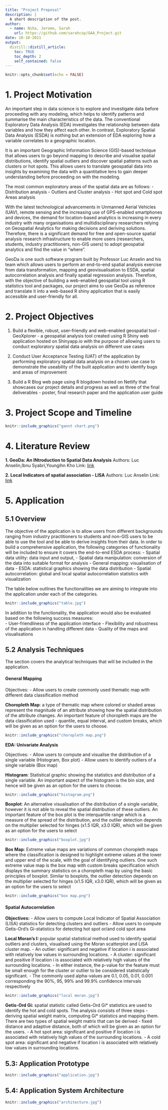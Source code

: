 ```yaml
---
title: "Project Proposal"
description: |
  A short description of the post.
author:
  - name: Niha, Jerome, Sarah
    url: https://github.com/sarahcsp/GAA_Project.git
date: 10-10-2021
output:
  distill::distill_article:
    toc: TRUE
    toc_depth: 2
    self_contained: false
---
```



```r
knitr::opts_chunk$set(echo = FALSE)
```

# 1. Project Motivation

An important step in data science is to explore and investigate data before proceeding with any modeling, which helps to identify patterns and summarise the main characteristics of the data. The conventional Exploratory Data Analysis (EDA) investigates the relationship between data variables and how they affect each other. In contrast, Exploratory Spatial Data Analysis (ESDA) is nothing but an extension of EDA exploring how a variable correlates to a geographic location. 

It is an important Geographic Information Science (GIS)-based technique that allows users to go beyond mapping to describe and visualise spatial distributions, identify spatial outliers and discover spatial patterns such as clusters or hot spots. This allows users to translate geospatial data into insights by examining the data with a quantitative lens to gain deeper understanding before proceeding on with the modeling.

The most common exploratory areas of the spatial data are as follows:
- Distribution analysis 
- Outliers and Cluster analysis 
- Hot spot and Cold spot Areas analysis

With the latest technological advancements in Unmanned Aerial Vehicles (UAV), remote sensing and the increasing use of GPS-enabled smartphones and devices, the demand for location-based analytics is increasing in every industry with many organisations and multidisciplinary researchers relying on Geospatial Analytics for making decisions and deriving solutions. Therefore, there is a significant demand for free and open-source spatial analysis research infrastructure to enable more users (researchers, students, industry practitioners, non-GIS users) to adopt geospatial analytics and find the value in “where”. 

GeoDa is one such software program built by Professor Luc Anselin and his team which allows users to perform an end-to-end spatial analysis exercise from data transformation, mapping and geovisualisation to ESDA, spatial autocorrelation analysis and finally spatial regression analysis. Therefore, with the objective of building a web-enabled geospatial tool using R statistics tool and packages, our project aims to use GeoDa as reference and translate it into a web-based R shiny application that is easily accessible and user-friendly for all.


# 2. Project Objectives 

1. Build a flexible, robust, user-friendly and web-enabled geospatial tool - GeoXplorer - a geospatial analysis tool created using R Shiny web application hosted on Shinyapp.io with the purpose of allowing users to conduct exploratory spatial data analysis on different use cases

2. Conduct User Acceptance Testing (UAT) of the application by performing exploratory spatial data analysis on a chosen use case to demonstrate the useability of the built application and to identify bugs and areas of improvement

3. Build a R Blog web page using R blogdown hosted on Netlify that showcases our project details and progress as well as three of the final deliverables - poster, final research paper and the application user guide


# 3. Project Scope and Timeline 

```r
knitr::include_graphics("gannt chart.png")  
```

# 4. Literature Review

__1. GeoDa: An INtroduction to Spatial Data Analysis__
Authors: Luc Anselin,Ibnu Syabri,Youngihn Kho
Link:  [link](https://doi.org/10.1111/j.0016-7363.2005.00671.x)

__2. Local Indicators of spatial association - LISA__
Authors: Luc Anselin
Link:  [link](https://onlinelibrary.wiley.com/doi/epdf/10.1111/j.1538-4632.1995.tb00338.x)

# 5. Application
## 5.1 Overview

The objective of the application is to allow users from different backgrounds ranging from industry practitioners to students and non-GIS users to be able to use the tool and be able to derive insights from their data. In order to build a comprehensive application, the following categories of functionality will be included to ensure it covers the end-to-end ESDA process:
- Spatial data utility: data input and output, 
- Spatial data manipulation: conversion of the data into suitable format for analysis
- General mapping: visualisation of data
- ESDA: statistical graphics showing the data distribution
- Spatial autocorrelation: global and local spatial autocorrelation statistics with visualization

The table below outlines the functionalities we are aiming to integrate into the application under each of the categories.

```r
knitr::include_graphics("table.jpg")  
```

In addition to the functionality, the application would also be evaluated based on the following success measures:  
- User-friendliness of the application interface
- Flexibility and robustness of the application in handling different data
- Quality of the maps and visualisations


## 5.2 Analysis Techniques

The section covers the analytical techniques that will be included in the application.

#### General Mapping

Objectives: 
- Allow users to create commonly used thematic map with different data classification method

**Choropleth Map**: a type of thematic map where colored or shaded areas represent the magnitude of an attribute showing how the spatial distribution of the attribute changes. An important feature of choropleth maps are the data classification used - quantile, equal interval, and custom breaks, which will be given as an option for the users to choose.

```r
knitr::include_graphics("choropleth map.png")  
```

**EDA: Univariate Analysis**

Objectives: 
- Allow users to compute and visualise the distribution of a single variable (Histogram, Box plot)
- Allow users to identify outliers of a single variable (Box map)

**Histogram**: Statistical graphic showing the statistics and distribution of a single variable. An important aspect of the histogram is the bin size, and hence will be given as an option for the users to choose.

```r
knitr::include_graphics("histogram.png")  
```

**Boxplot**: An alternative visualisation of the distribution of a single variable, however it is not able to reveal the spatial distribution of these outliers. An important feature of the box plot is the interquartile range which is a measure of the spread of the distribution, and the outlier detection depends on the multiplier selected for hinges (x1.5 IQR, x3.0 IQR), which will be given as an option for the users to select

```r
knitr::include_graphics("boxplot.jpg")  
```

**Box Map**: Extreme value maps are variations of common choropleth maps where the classification is designed to highlight extreme values at the lower and upper end of the scale, with the goal of identifying outliers. One such extreme value map is the box map with custom breaks specification which displays the summary statistics on a choropleth map by using the basic principles of boxplot. Similar to boxplots, the outlier detection depends on the multiplier selected for hinges (x1.5 IQR, x3.0 IQR), which will be given as an option for the users to select

```r
knitr::include_graphics("box map.png")  
```

#### Spatial Autocorrelation

**Objectives:**
- Allow users to compute Local Indicator of Spatial Association (LISA) statistics for detecting clusters and outliers
- Allow users to compute Getis-Ord’s Gi-statistics for detecting hot spot or/and cold spot area

**Local Moran's I:** popular spatial statistical method used to identify spatial outliers and clusters, visualised using the Moran scatterplot and LISA cluster map.
- An outlier: significant and negative if location i is associated with relatively low values in surrounding locations.
- A cluster: significant and positive if location i is associated with relatively high values of the surrounding locations.
- In either instance, the p-value for the feature must be small enough for the cluster or outlier to be considered statistically significant.
- The commonly used alpha-values are 0.1, 0.05, 0.01, 0.001 corresponding the 90%, 95, 99% and 99.9% confidence intervals respectively

```r
knitr::include_graphics("local moran.jpg")  
```

**Getis-Ord Gi:** spatial statistic called Getis-Ord Gi* statistics are used to identify the hot and cold spots. The analysis consists of three steps - deriving spatial weight matrix, computing Gi* statistics and mapping them. There are two types of spatial weight matrix that can be derived - fixed distance and adaptive distance, both of which will be given as an option for the users. 
- A hot spot area: significant and positive if location i is associated with relatively high values of the surrounding locations.
- A cold spot area: significant and negative if location i is associated with relatively low values in surrounding locations.

## 5.3: Application Prototype

```r
knitr::include_graphics("application.jpg")  
```

## 5.4: Application System Architecture

```r
knitr::include_graphics("architecture.jpg")  
```




